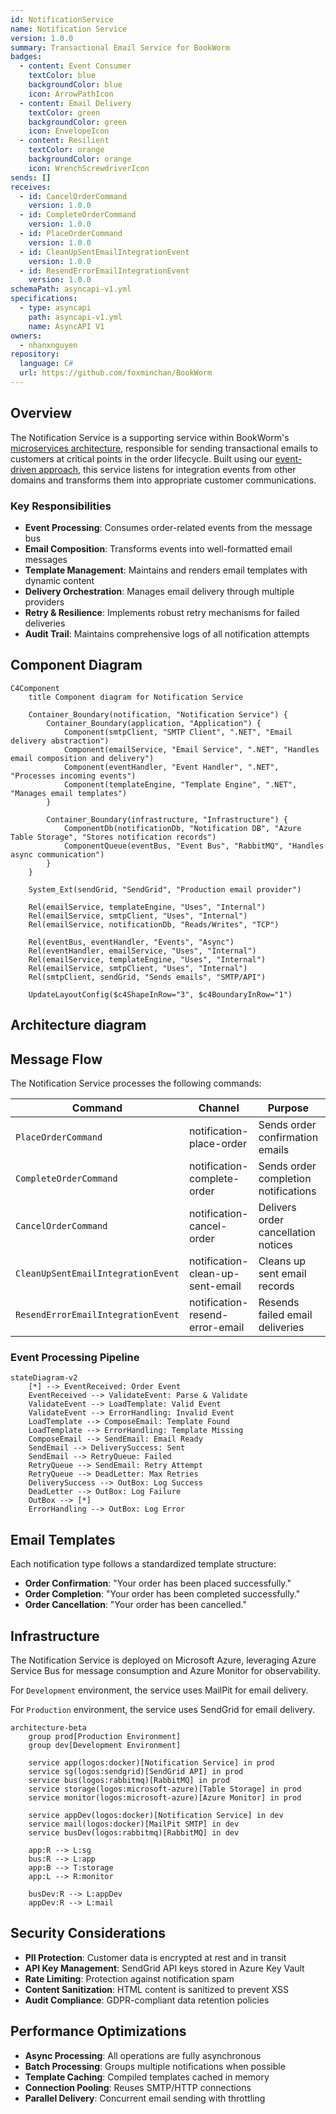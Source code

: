 ```yaml
---
id: NotificationService
name: Notification Service
version: 1.0.0
summary: Transactional Email Service for BookWorm
badges:
  - content: Event Consumer
    textColor: blue
    backgroundColor: blue
    icon: ArrowPathIcon
  - content: Email Delivery
    textColor: green
    backgroundColor: green
    icon: EnvelopeIcon
  - content: Resilient
    textColor: orange
    backgroundColor: orange
    icon: WrenchScrewdriverIcon
sends: []
receives:
  - id: CancelOrderCommand
    version: 1.0.0
  - id: CompleteOrderCommand
    version: 1.0.0
  - id: PlaceOrderCommand
    version: 1.0.0
  - id: CleanUpSentEmailIntegrationEvent
    version: 1.0.0
  - id: ResendErrorEmailIntegrationEvent
    version: 1.0.0
schemaPath: asyncapi-v1.yml
specifications:
  - type: asyncapi
    path: asyncapi-v1.yml
    name: AsyncAPI V1
owners:
  - nhanxnguyen
repository:
  language: C#
  url: https://github.com/foxminchan/BookWorm
---
```


<Tiles>
  <Tile
    icon="DocumentIcon"
    href={`/docs/services/${frontmatter.id}/${frontmatter.version}/changelog`}
    title="View the changelog"
    description="Want to know the history of this service? View the change logs"
  />
  <Tile
    icon="UserGroupIcon"
    href="/docs/users/nhanxnguyen"
    title="Contact the author"
    description="Any questions? Feel free to contact the owners"
  />
  <Tile
    icon="BoltIcon"
    href={`/visualiser/services/${frontmatter.id}/${frontmatter.version}`}
    title={`Receives ${frontmatter.receives.length} messages`}
    description="This service receives messages from other services"
  />
</Tiles>

## Overview

The Notification Service is a supporting service within BookWorm's [microservices architecture](https://foxminchan.github.io/BookWorm/architecture-decisions/adr-001-microservices-architecture), responsible for sending transactional emails to customers at critical points in the order lifecycle. Built using our [event-driven approach](https://foxminchan.github.io/BookWorm/architecture-decisions/adr-002-event-driven-cqrs), this service listens for integration events from other domains and transforms them into appropriate customer communications.

### Key Responsibilities

- **Event Processing**: Consumes order-related events from the message bus
- **Email Composition**: Transforms events into well-formatted email messages
- **Template Management**: Maintains and renders email templates with dynamic content
- **Delivery Orchestration**: Manages email delivery through multiple providers
- **Retry & Resilience**: Implements robust retry mechanisms for failed deliveries
- **Audit Trail**: Maintains comprehensive logs of all notification attempts

## Component Diagram

```mermaid
C4Component
    title Component diagram for Notification Service

    Container_Boundary(notification, "Notification Service") {
        Container_Boundary(application, "Application") {
            Component(smtpClient, "SMTP Client", ".NET", "Email delivery abstraction")
            Component(emailService, "Email Service", ".NET", "Handles email composition and delivery")
            Component(eventHandler, "Event Handler", ".NET", "Processes incoming events")
            Component(templateEngine, "Template Engine", ".NET", "Manages email templates")
        }

        Container_Boundary(infrastructure, "Infrastructure") {
            ComponentDb(notificationDb, "Notification DB", "Azure Table Storage", "Stores notification records")
            ComponentQueue(eventBus, "Event Bus", "RabbitMQ", "Handles async communication")
        }
    }

    System_Ext(sendGrid, "SendGrid", "Production email provider")

    Rel(emailService, templateEngine, "Uses", "Internal")
    Rel(emailService, smtpClient, "Uses", "Internal")
    Rel(emailService, notificationDb, "Reads/Writes", "TCP")

    Rel(eventBus, eventHandler, "Events", "Async")
    Rel(eventHandler, emailService, "Uses", "Internal")
    Rel(emailService, templateEngine, "Uses", "Internal")
    Rel(emailService, smtpClient, "Uses", "Internal")
    Rel(smtpClient, sendGrid, "Sends emails", "SMTP/API")

    UpdateLayoutConfig($c4ShapeInRow="3", $c4BoundaryInRow="1")
```

## Architecture diagram

<NodeGraph />

## Message Flow

The Notification Service processes the following commands:

| Command                              | Channel                          | Purpose                              | SLA      |
| ------------------------------------ | -------------------------------- | ------------------------------------ | -------- |
| `PlaceOrderCommand`                  | notification-place-order         | Sends order confirmation emails      | < 5 min  |
| `CompleteOrderCommand`               | notification-complete-order      | Sends order completion notifications | < 10 min |
| `CancelOrderCommand`                 | notification-cancel-order        | Delivers order cancellation notices  | < 5 min  |
| `CleanUpSentEmailIntegrationEvent`   | notification-clean-up-sent-email | Cleans up sent email records         | < 15 min |
| `ResendErrorEmailIntegrationEvent`   | notification-resend-error-email  | Resends failed email deliveries      | < 10 min |

### Event Processing Pipeline

```mermaid
stateDiagram-v2
    [*] --> EventReceived: Order Event
    EventReceived --> ValidateEvent: Parse & Validate
    ValidateEvent --> LoadTemplate: Valid Event
    ValidateEvent --> ErrorHandling: Invalid Event
    LoadTemplate --> ComposeEmail: Template Found
    LoadTemplate --> ErrorHandling: Template Missing
    ComposeEmail --> SendEmail: Email Ready
    SendEmail --> DeliverySuccess: Sent
    SendEmail --> RetryQueue: Failed
    RetryQueue --> SendEmail: Retry Attempt
    RetryQueue --> DeadLetter: Max Retries
    DeliverySuccess --> OutBox: Log Success
    DeadLetter --> OutBox: Log Failure
    OutBox --> [*]
    ErrorHandling --> OutBox: Log Error
```

## Email Templates

Each notification type follows a standardized template structure:

- **Order Confirmation**: "Your order has been placed successfully."
- **Order Completion**: "Your order has been completed successfully."
- **Order Cancellation**: "Your order has been cancelled."

## Infrastructure

The Notification Service is deployed on Microsoft Azure, leveraging Azure Service Bus for message consumption and Azure Monitor for observability.

For `Development` environment, the service uses MailPit for email delivery.

For `Production` environment, the service uses SendGrid for email delivery.

```mermaid
architecture-beta
    group prod[Production Environment]
    group dev[Development Environment]

    service app(logos:docker)[Notification Service] in prod
    service sg(logos:sendgrid)[SendGrid API] in prod
    service bus(logos:rabbitmq)[RabbitMQ] in prod
    service storage(logos:microsoft-azure)[Table Storage] in prod
    service monitor(logos:microsoft-azure)[Azure Monitor] in prod

    service appDev(logos:docker)[Notification Service] in dev
    service mail(logos:docker)[MailPit SMTP] in dev
    service busDev(logos:rabbitmq)[RabbitMQ] in dev

    app:R --> L:sg
    bus:R --> L:app
    app:B --> T:storage
    app:L --> R:monitor

    busDev:R --> L:appDev
    appDev:R --> L:mail
```

## Security Considerations

- **PII Protection**: Customer data is encrypted at rest and in transit
- **API Key Management**: SendGrid API keys stored in Azure Key Vault
- **Rate Limiting**: Protection against notification spam
- **Content Sanitization**: HTML content is sanitized to prevent XSS
- **Audit Compliance**: GDPR-compliant data retention policies

## Performance Optimizations

- **Async Processing**: All operations are fully asynchronous
- **Batch Processing**: Groups multiple notifications when possible
- **Template Caching**: Compiled templates cached in memory
- **Connection Pooling**: Reuses SMTP/HTTP connections
- **Parallel Delivery**: Concurrent email sending with throttling
